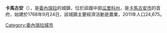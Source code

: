 '''卡馬古安'''（{{lang-es|Camaguán}}），是[[委內瑞拉|委內瑞拉]]的城鎮，位於該國中部[[瓜里科州|瓜里科州]]，是[[卡馬古安市|卡馬古安市]]的首府，始建於1768年9月24日，該城鎮主要經濟活動是農業，2011年人口24,675。

{{Venezuela-geo-stub}}
[[Category:委內瑞拉城市|Category:委內瑞拉城市]]